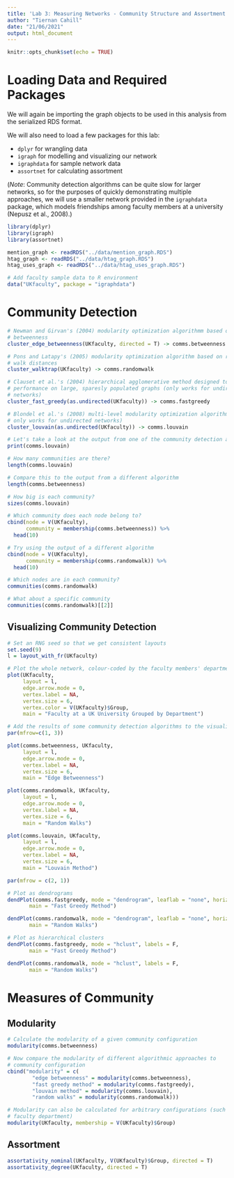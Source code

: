 ```yaml
---
title: 'Lab 3: Measuring Networks - Community Structure and Assortment'
author: "Tiernan Cahill"
date: "21/06/2021"
output: html_document
---
```


```r
knitr::opts_chunk$set(echo = TRUE)
```

# Loading Data and Required Packages
We will again be importing the graph objects to be used in this analysis from the serialized RDS format.

We will also need to load a few packages for this lab:

  - `dplyr` for wrangling data
  - `igraph` for modelling and visualizing our network
  - `igraphdata` for sample network data
  - `assortnet` for calculating assortment
  
(*Note*: Community detection algorithms can be quite slow for larger networks, so for the purposes of quickly demonstrating multiple approaches, we will use a smaller network provided in the `igraphdata` package, which models friendships among faculty members at a university (Nepusz et al., 2008).)

```r
library(dplyr)
library(igraph)
library(assortnet)

mention_graph <- readRDS("../data/mention_graph.RDS")
htag_graph <- readRDS("../data/htag_graph.RDS")
htag_uses_graph <- readRDS("../data/htag_uses_graph.RDS")

# Add faculty sample data to R environment
data("UKfaculty", package = "igraphdata")
```

# Community Detection


```r
# Newman and Girvan's (2004) modularity optimization algorithmm based on edge
# betweenness
cluster_edge_betweenness(UKfaculty, directed = T) -> comms.betweenness

# Pons and Latapy's (2005) modularity optimization algorithm based on random 
# walk distances
cluster_walktrap(UKfaculty) -> comms.randomwalk

# Clauset et al.'s (2004) hierarchical agglomerative method designed to improve
# performance on large, sparesly populated graphs (only works for undirected
# networks)
cluster_fast_greedy(as.undirected(UKfaculty)) -> comms.fastgreedy

# Blondel et al.'s (2008) multi-level modularity optimization algorithm (also 
# only works for undirected networks)
cluster_louvain(as.undirected(UKfaculty)) -> comms.louvain
```

```r
# Let's take a look at the output from one of the community detection algorithms
print(comms.louvain)

# How many communities are there?
length(comms.louvain)

# Compare this to the output from a different algorithm
length(comms.betweenness)

# How big is each community?
sizes(comms.louvain)

# Which community does each node belong to?
cbind(node = V(UKfaculty), 
      community = membership(comms.betweenness)) %>% 
  head(10)

# Try using the output of a different algorithm
cbind(node = V(UKfaculty), 
      community = membership(comms.randomwalk)) %>% 
  head(10)

# Which nodes are in each community?
communities(comms.randomwalk)

# What about a specific community
communities(comms.randomwalk)[[2]]
```
## Visualizing Community Detection

```r
# Set an RNG seed so that we get consistent layouts
set.seed(9)
l = layout_with_fr(UKfaculty)

# Plot the whole network, colour-coded by the faculty members' departments
plot(UKfaculty,
     layout = l,
     edge.arrow.mode = 0,
     vertex.label = NA,
     vertex.size = 6,
     vertex.color = V(UKfaculty)$Group,
     main = "Faculty at a UK University Grouped by Department")

# Add the results of some community detection algorithms to the visualization
par(mfrow=c(1, 3))

plot(comms.betweenness, UKfaculty,
     layout = l,
     edge.arrow.mode = 0,
     vertex.label = NA,
     vertex.size = 6,
     main = "Edge Betweenness")

plot(comms.randomwalk, UKfaculty,
     layout = l,
     edge.arrow.mode = 0,
     vertex.label = NA,
     vertex.size = 6,
     main = "Random Walks")

plot(comms.louvain, UKfaculty,
     layout = l,
     edge.arrow.mode = 0,
     vertex.label = NA,
     vertex.size = 6,
     main = "Louvain Method")
```

```r
par(mfrow = c(2, 1))

# Plot as dendrograms
dendPlot(comms.fastgreedy, mode = "dendrogram", leaflab = "none", horiz = T,
       main = "Fast Greedy Method")

dendPlot(comms.randomwalk, mode = "dendrogram", leaflab = "none", horiz = T,
       main = "Random Walks")

# Plot as hierarchical clusters
dendPlot(comms.fastgreedy, mode = "hclust", labels = F,
       main = "Fast Greedy Method")

dendPlot(comms.randomwalk, mode = "hclust", labels = F,
       main = "Random Walks")
```
# Measures of Community
## Modularity

```r
# Calculate the modularity of a given community configuration
modularity(comms.betweenness)

# Now compare the modularity of different algorithmic approaches to 
# community configuration
cbind("modularity" = c(
        "edge betweenness" = modularity(comms.betweenness),
        "fast greedy method" = modularity(comms.fastgreedy),
        "louvain method" = modularity(comms.louvain),
        "random walks" = modularity(comms.randomwalk)))

# Modularity can also be calculated for arbitrary configurations (such as
# faculty department)
modularity(UKfaculty, membership = V(UKfaculty)$Group)
```

## Assortment

```r
assortativity_nominal(UKfaculty, V(UKfaculty)$Group, directed = T)
assortativity_degree(UKfaculty, directed = T)
```